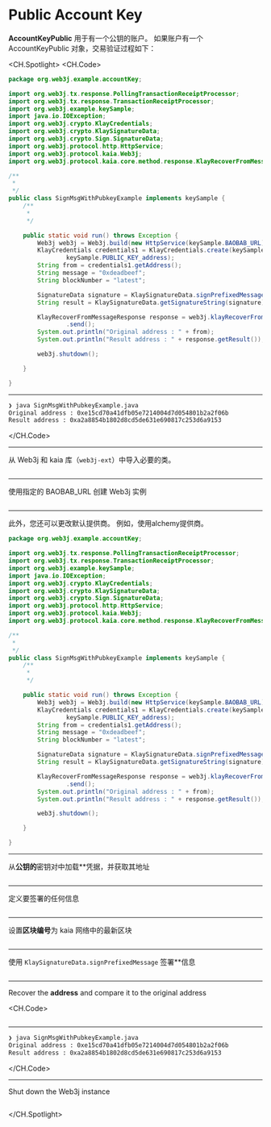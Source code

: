 # Public Account Key

**AccountKeyPublic** 用于有一个公钥的账户。 如果账户有一个 AccountKeyPublic 对象，交易验证过程如下：

<CH.Spotlight>
<CH.Code>

```java SignMsgWithPubkeyExample.java
package org.web3j.example.accountKey;

import org.web3j.tx.response.PollingTransactionReceiptProcessor;
import org.web3j.tx.response.TransactionReceiptProcessor;
import org.web3j.example.keySample;
import java.io.IOException;
import org.web3j.crypto.KlayCredentials;
import org.web3j.crypto.KlaySignatureData;
import org.web3j.crypto.Sign.SignatureData;
import org.web3j.protocol.http.HttpService;
import org.web3j.protocol.kaia.Web3j;
import org.web3j.protocol.kaia.core.method.response.KlayRecoverFromMessageResponse;

/**
 *
 */
public class SignMsgWithPubkeyExample implements keySample {
    /**
     *
     */

    public static void run() throws Exception {
        Web3j web3j = Web3j.build(new HttpService(keySample.BAOBAB_URL));
        KlayCredentials credentials1 = KlayCredentials.create(keySample.PUBLIC_KEY_privkey,
                keySample.PUBLIC_KEY_address);
        String from = credentials1.getAddress();
        String message = "0xdeadbeef";
        String blockNumber = "latest";

        SignatureData signature = KlaySignatureData.signPrefixedMessage(message, credentials1);
        String result = KlaySignatureData.getSignatureString(signature);

        KlayRecoverFromMessageResponse response = web3j.klayRecoverFromMessage(from, message, result, blockNumber)
                .send();
        System.out.println("Original address : " + from);
        System.out.println("Result address : " + response.getResult());

        web3j.shutdown();

    }

}
```

---

```zsh output
❯ java SignMsgWithPubkeyExample.java
Original address : 0xe15cd70a41dfb05e7214004d7d054801b2a2f06b
Result address : 0xa2a8854b1802d8cd5de631e690817c253d6a9153
```

</CH.Code>

---

从 Web3j 和 kaia 库（`web3j-ext`）中导入必要的类。

```java SignMsgWithPubkeyExample.java focus=1:12

```

---

使用指定的 BAOBAB_URL 创建 Web3j 实例

```java SignMsgWithPubkeyExample.java focus=23

```

---

此外，您还可以更改默认提供商。 例如，使用alchemy提供商。

```java SignMsgWithPubkeyExample.java focus=23
package org.web3j.example.accountKey;

import org.web3j.tx.response.PollingTransactionReceiptProcessor;
import org.web3j.tx.response.TransactionReceiptProcessor;
import org.web3j.example.keySample;
import java.io.IOException;
import org.web3j.crypto.KlayCredentials;
import org.web3j.crypto.KlaySignatureData;
import org.web3j.crypto.Sign.SignatureData;
import org.web3j.protocol.http.HttpService;
import org.web3j.protocol.kaia.Web3j;
import org.web3j.protocol.kaia.core.method.response.KlayRecoverFromMessageResponse;

/**
 *
 */
public class SignMsgWithPubkeyExample implements keySample {
    /**
     *
     */

    public static void run() throws Exception {
        Web3j web3j = Web3j.build(new HttpService(keySample.BAOBAB_URL));
        KlayCredentials credentials1 = KlayCredentials.create(keySample.PUBLIC_KEY_privkey,
                keySample.PUBLIC_KEY_address);
        String from = credentials1.getAddress();
        String message = "0xdeadbeef";
        String blockNumber = "latest";

        SignatureData signature = KlaySignatureData.signPrefixedMessage(message, credentials1);
        String result = KlaySignatureData.getSignatureString(signature);

        KlayRecoverFromMessageResponse response = web3j.klayRecoverFromMessage(from, message, result, blockNumber)
                .send();
        System.out.println("Original address : " + from);
        System.out.println("Result address : " + response.getResult());

        web3j.shutdown();

    }

}
```

---

从**公钥的**密钥对中加载\*\*凭据，并获取其地址

```java SignMsgWithPubkeyExample.java focus=24:26

```

---

定义要签署的任何信息

```java SignMsgWithPubkeyExample.java focus=27

```

---

设置**区块编号**为 kaia 网络中的最新区块

```java SignMsgWithPubkeyExample.java focus=28

```

---

使用 `KlaySignatureData.signPrefixedMessage` 签署\*\*信息

```java SignMsgWithPubkeyExample.java focus=30:31

```

---

Recover the **address** and compare it to the original address

<CH.Code>
```java SignMsgWithPubkeyExample.java focus=33:36

````


---

```zsh output
❯ java SignMsgWithPubkeyExample.java
Original address : 0xe15cd70a41dfb05e7214004d7d054801b2a2f06b
Result address : 0xa2a8854b1802d8cd5de631e690817c253d6a9153
````

</CH.Code>

---

Shut down the Web3j instance

```java SignMsgWithPubkeyExample.java focus=38

```

</CH.Spotlight>
